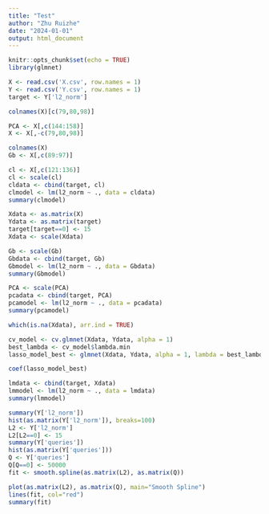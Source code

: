 ---
title: "Test"
author: "Zhu Ruizhe"
date: "2024-01-01"
output: html_document
---

```{r setup, include=FALSE}
knitr::opts_chunk$set(echo = TRUE)
library(glmnet)
```

```{r}
X <- read.csv('X.csv', row.names = 1)
Y <- read.csv('Y.csv', row.names = 1)
target <- Y['l2_norm']
```

```{r}
colnames(X)[c(79,80,98)]
```

```{r}
PCA <- X[,c(144:158)]
X <- X[,-c(79,80,98)]
```

```{r}
colnames(X)
Gb <- X[,c(89:97)]
```
```{r}
cl <- X[,c(121:136)]
cl <- scale(cl)
cldata <- cbind(target, cl)
clmodel <- lm(l2_norm ~ ., data = cldata)
summary(clmodel)
```

```{r}
Xdata <- as.matrix(X)
Ydata <- as.matrix(target)
target[target==0] <- 15
Xdata <- scale(Xdata)
```

```{r}
Gb <- scale(Gb)
Gbdata <- cbind(target, Gb)
Gbmodel <- lm(l2_norm ~ ., data = Gbdata)
summary(Gbmodel)
```

```{r}
PCA <- scale(PCA)
pcadata <- cbind(target, PCA)
pcamodel <- lm(l2_norm ~ ., data = pcadata)
summary(pcamodel)
```

```{r}
which(is.na(Xdata), arr.ind = TRUE)
```

```{r}
cv_model <- cv.glmnet(Xdata, Ydata, alpha = 1)
best_lambda <- cv_model$lambda.min
lasso_model_best <- glmnet(Xdata, Ydata, alpha = 1, lambda = best_lambda)
```

```{r}
coef(lasso_model_best)
```

```{r}
lmdata <- cbind(target, Xdata)
lmmodel <- lm(l2_norm ~ ., data = lmdata)
summary(lmmodel)
```

```{r}
summary(Y['l2_norm'])
hist(as.matrix(Y['l2_norm']), breaks=100)
L2 <- Y['l2_norm']
L2[L2==0] <- 15
summary(Y['queries'])
hist(as.matrix(Y['queries']))
Q <- Y['queries']
Q[Q==0] <- 50000
fit <- smooth.spline(as.matrix(L2), as.matrix(Q))
```

```{r}
plot(as.matrix(L2), as.matrix(Q), main="Smooth Spline")
lines(fit, col="red")
summary(fit)
```

